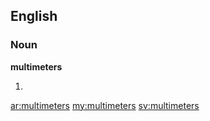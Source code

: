 ==English==

===Noun===
'''multimeters'''

# {{plural of|[[multimeter]]}}

[[ar:multimeters]]
[[my:multimeters]]
[[sv:multimeters]]
